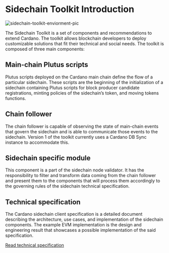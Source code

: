 # Sidechain Toolkit Introduction


![sidechain-toolkit-enviorment-pic](https://user-images.githubusercontent.com/10556209/204818497-7c27e2fb-46c3-41fd-bf60-a47b0926ad9b.png)

The Sidechain Toolkit is a set of components and recommendations to extend Cardano. The toolkit allows blockchain developers to deploy customizable solutions that fit their technical and social needs. The toolkit is composed of three main components:

Main-chain Plutus scripts
-------------------------

Plutus scripts deployed on the Cardano main chain define the flow of a particular sidechain. These scripts are the beginning of the initialization of a sidechain containing Plutus scripts for block producer candidate registrations, minting policies of the sidechain’s token, and moving tokens functions.

Chain follower
--------------

The chain follower is capable of observing the state of main-chain events that govern the sidechain and is able to communicate those events to the sidechain. Version 1 of the toolkit currently uses a Cardano DB Sync instance to accommodate this.

Sidechain specific module
-------------------------

This component is a part of the sidechain node validator. It has the responsibility to filter and transform data coming from the chain follower and present them to the components that will process them accordingly to the governing rules of the sidechain technical specification.

Technical specification
-----------------------

The Cardano sidechain client specification is a detailed document describing the architecture, use cases, and implementation of the sidechain components. The example EVM implementation is the design and engineering result that showcases a possible implementation of the said specification.

[Read technical specification](https://github.com/input-output-hk/sidechains-tooling/releases/tag/technical_spec_1.0)

